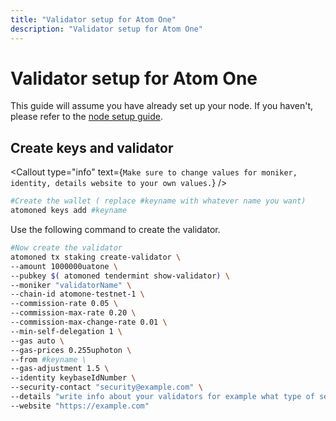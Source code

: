 ```yaml
---
title: "Validator setup for Atom One"
description: "Validator setup for Atom One"
---
```


# Validator setup for Atom One

This guide will assume you have already set up your node. 
If you haven't, please refer to the [node setup guide](/networks/s/).

## Create keys and validator

<Callout type="info" text={`Make sure to change values for moniker, identity, details website to your own values.`} />

```bash
#Create the wallet ( replace #keyname with whatever name you want)
atomoned keys add #keyname
```

Use the following command to create the validator.
```bash
#Now create the validator 
atomoned tx staking create-validator \
--amount 1000000uatone \
--pubkey $( atomoned tendermint show-validator) \
--moniker "validatorName" \
--chain-id atomone-testnet-1 \
--commission-rate 0.05 \
--commission-max-rate 0.20 \
--commission-max-change-rate 0.01 \
--min-self-delegation 1 \
--gas auto \
--gas-prices 0.255uphoton \
--from #keyname \
--gas-adjustment 1.5 \
--identity keybaseIdNumber \
--security-contact "security@example.com" \
--details "write info about your validators for example what type of service you ofer etc." \
--website "https://example.com"
```






